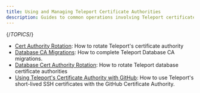 ```yaml
---
title: Using and Managing Teleport Certificate Authorities
description: Guides to common operations involving Teleport certificate authorities, such as rotating CAs.
---
```


{/*TOPICS*/}

- [Cert Authority Rotation](ca-rotation.mdx): How to rotate Teleport's certificate authority
- [Database CA Migrations](db-ca-migrations.mdx): How to complete Teleport Database CA migrations.
- [Database Cert Authority Rotation](db-ca-rotation.mdx): How to rotate Teleport database certificate authorities
- [Using Teleport's Certificate Authority with GitHub](ssh-key-extensions.mdx): How to use Teleport's short-lived SSH certificates with the GitHub Certificate Authority.
